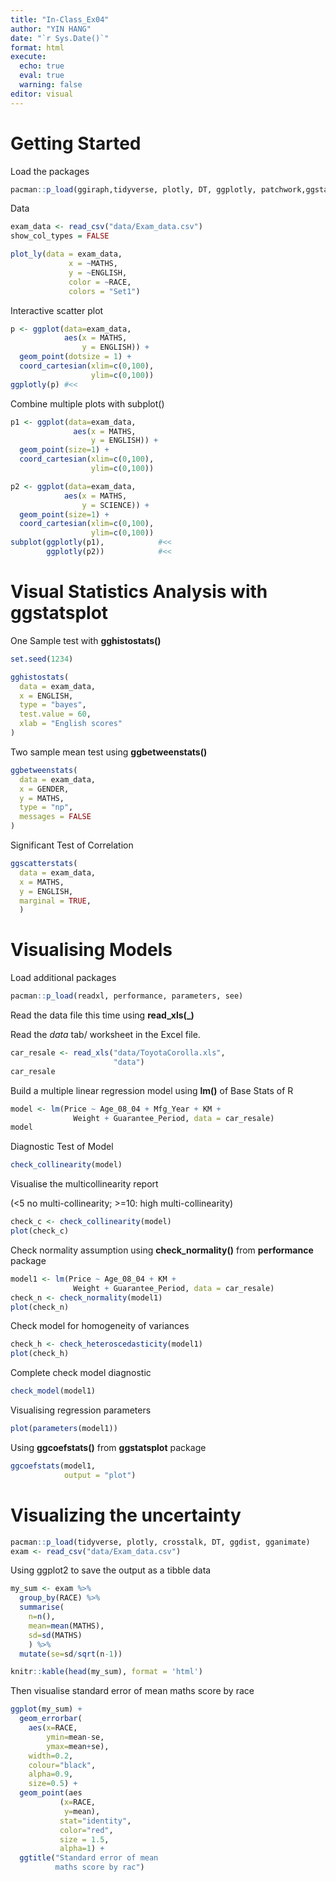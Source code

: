 ```yaml
---
title: "In-Class_Ex04"
author: "YIN HANG"
date: "`r Sys.Date()`"
format: html
execute: 
  echo: true
  eval: true
  warning: false
editor: visual
---
```


# Getting Started

Load the packages

```r
pacman::p_load(ggiraph,tidyverse, plotly, DT, ggplotly, patchwork,ggstatsplot, ggside)
```

Data

```r
exam_data <- read_csv("data/Exam_data.csv")
show_col_types = FALSE
```

```r
plot_ly(data = exam_data, 
             x = ~MATHS, 
             y = ~ENGLISH,
             color = ~RACE, 
             colors = "Set1")
```

Interactive scatter plot

```r
p <- ggplot(data=exam_data, 
            aes(x = MATHS,
                y = ENGLISH)) +
  geom_point(dotsize = 1) +
  coord_cartesian(xlim=c(0,100),
                  ylim=c(0,100))
ggplotly(p) #<<
```

Combine multiple plots with subplot()

```r
p1 <- ggplot(data=exam_data, 
              aes(x = MATHS,
                  y = ENGLISH)) +
  geom_point(size=1) +
  coord_cartesian(xlim=c(0,100),
                  ylim=c(0,100))

p2 <- ggplot(data=exam_data, 
            aes(x = MATHS,
                y = SCIENCE)) +
  geom_point(size=1) +
  coord_cartesian(xlim=c(0,100),
                  ylim=c(0,100))
subplot(ggplotly(p1),            #<<
        ggplotly(p2))            #<<
```

# Visual Statistics Analysis with ggstatsplot

One Sample test with **gghistostats()**

```r
set.seed(1234)

gghistostats(
  data = exam_data,
  x = ENGLISH,
  type = "bayes",
  test.value = 60,
  xlab = "English scores"
)
```

Two sample mean test using **ggbetweenstats()**

```r
ggbetweenstats(
  data = exam_data,
  x = GENDER, 
  y = MATHS,
  type = "np",
  messages = FALSE
)
```

Significant Test of Correlation

```r
ggscatterstats(
  data = exam_data,
  x = MATHS,
  y = ENGLISH,
  marginal = TRUE,
  )
```

# Visualising Models

Load additional packages

```r
pacman::p_load(readxl, performance, parameters, see)
```

Read the data file this time using **read_xls(\_)**

Read the *data* tab/ worksheet in the Excel file.

```r
car_resale <- read_xls("data/ToyotaCorolla.xls", 
                       "data")
car_resale
```

Build a multiple linear regression model using **lm()** of Base Stats of R

```r
model <- lm(Price ~ Age_08_04 + Mfg_Year + KM + 
              Weight + Guarantee_Period, data = car_resale)
model
```

Diagnostic Test of Model

```r
check_collinearity(model)
```

Visualise the multicollinearity report

(\<5 no multi-collinearity; \>=10: high multi-collinearity)

```r
check_c <- check_collinearity(model)
plot(check_c)
```

Check normality assumption using **check_normality()** from **performance** package

```r
model1 <- lm(Price ~ Age_08_04 + KM + 
              Weight + Guarantee_Period, data = car_resale)
check_n <- check_normality(model1)
plot(check_n)
```

Check model for homogeneity of variances

```r
check_h <- check_heteroscedasticity(model1)
plot(check_h)
```

Complete check model diagnostic

```r
check_model(model1)
```

Visualising regression parameters

```r
plot(parameters(model1))
```

Using **ggcoefstats()** from **ggstatsplot** package

```r
ggcoefstats(model1, 
            output = "plot")
```

# Visualizing the uncertainty

```r
pacman::p_load(tidyverse, plotly, crosstalk, DT, ggdist, gganimate)
exam <- read_csv("data/Exam_data.csv")
```

Using ggplot2 to save the output as a tibble data

```r
my_sum <- exam %>%
  group_by(RACE) %>%
  summarise(
    n=n(),
    mean=mean(MATHS),
    sd=sd(MATHS)
    ) %>%
  mutate(se=sd/sqrt(n-1))
```

```r
knitr::kable(head(my_sum), format = 'html')
```

Then visualise standard error of mean maths score by race

```r
ggplot(my_sum) +
  geom_errorbar(
    aes(x=RACE, 
        ymin=mean-se, 
        ymax=mean+se), 
    width=0.2, 
    colour="black", 
    alpha=0.9, 
    size=0.5) +
  geom_point(aes
           (x=RACE, 
            y=mean), 
           stat="identity", 
           color="red",
           size = 1.5,
           alpha=1) +
  ggtitle("Standard error of mean 
          maths score by rac")
```
